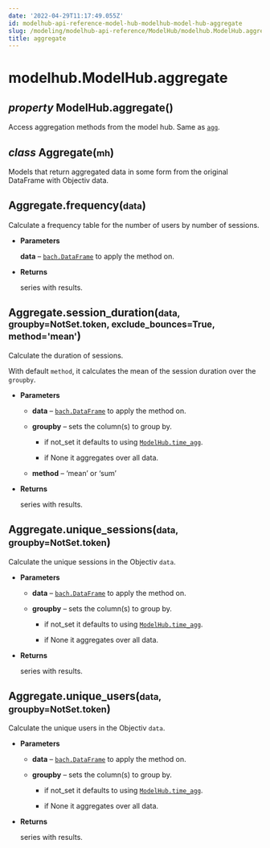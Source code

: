 ```yaml
---
date: '2022-04-29T11:17:49.055Z'
id: modelhub-api-reference-model-hub-modelhub-model-hub-aggregate
slug: /modeling/modelhub-api-reference/ModelHub/modelhub.ModelHub.aggregate/
title: aggregate
---
```


# modelhub.ModelHub.aggregate

<div>
<h2 class="signature-class"><span class="type-annotation"><em>property</em></span> <span class="additional-name">ModelHub.</span><span class="name">aggregate(</span>)</h2>


<div class="content">

Access aggregation methods from the model hub. Same as [`agg`](/docs/modeling/modelhub-api-reference/ModelHub/modelhub.ModelHub.agg/#modelhub.ModelHub.agg).

<div class="class">
<h2 class="signature-class"><span class="type-annotation"><em>class</em></span> <span class="name">Aggregate(</span><small class="parameter-list"><span class="parameter" id="mh">mh</span></small>)</h2>


<div class="content">

Models that return aggregated data in some form from the original DataFrame with Objectiv data.

<div class="method">
<h2 class="signature-class"><span class="additional-name">Aggregate.</span><span class="name">frequency(</span><small class="parameter-list"><span class="parameter" id="data">data</span></small>)</h2>


<div class="content">

Calculate a frequency table for the number of users by number of sessions.


* **Parameters**

    **data** – [`bach.DataFrame`](/docs/modeling/bach/api-reference/DataFrame/bach.DataFrame/#bach.DataFrame) to apply the method on.



* **Returns**

    series with results.



</div>

</div>
<div class="method">
<h2 class="signature-class"><span class="additional-name">Aggregate.</span><span class="name">session_duration(</span><small class="parameter-list"><span class="parameter" id="data">data</span>, <span class="parameter" id="groupby">groupby=NotSet.token</span>, <span class="parameter" id="exclude_bounces">exclude_bounces=True</span>, <span class="parameter" id="method">method='mean'</span></small>)</h2>


<div class="content">

Calculate the duration of sessions.

With default `method`, it calculates the mean of the session duration over the `groupby`.


* **Parameters**

    
    * **data** – [`bach.DataFrame`](/docs/modeling/bach/api-reference/DataFrame/bach.DataFrame/#bach.DataFrame) to apply the method on.


    * **groupby** – sets the column(s) to group by.


        * if not_set it defaults to using [`ModelHub.time_agg`](/docs/modeling/modelhub-api-reference/ModelHub/modelhub.ModelHub.time-agg/#modelhub.ModelHub.time-agg).


        * if None it aggregates over all data.



    * **method** – ‘mean’ or ‘sum’



* **Returns**

    series with results.



</div>

</div>
<div class="method">
<h2 class="signature-class"><span class="additional-name">Aggregate.</span><span class="name">unique_sessions(</span><small class="parameter-list"><span class="parameter" id="data">data</span>, <span class="parameter" id="groupby">groupby=NotSet.token</span></small>)</h2>


<div class="content">

Calculate the unique sessions in the Objectiv `data`.


* **Parameters**

    
    * **data** – [`bach.DataFrame`](/docs/modeling/bach/api-reference/DataFrame/bach.DataFrame/#bach.DataFrame) to apply the method on.


    * **groupby** – sets the column(s) to group by.


        * if not_set it defaults to using [`ModelHub.time_agg`](/docs/modeling/modelhub-api-reference/ModelHub/modelhub.ModelHub.time-agg/#modelhub.ModelHub.time-agg).


        * if None it aggregates over all data.




* **Returns**

    series with results.



</div>

</div>
<div class="method">
<h2 class="signature-class"><span class="additional-name">Aggregate.</span><span class="name">unique_users(</span><small class="parameter-list"><span class="parameter" id="data">data</span>, <span class="parameter" id="groupby">groupby=NotSet.token</span></small>)</h2>


<div class="content">

Calculate the unique users in the Objectiv `data`.


* **Parameters**

    
    * **data** – [`bach.DataFrame`](/docs/modeling/bach/api-reference/DataFrame/bach.DataFrame/#bach.DataFrame) to apply the method on.


    * **groupby** – sets the column(s) to group by.


        * if not_set it defaults to using [`ModelHub.time_agg`](/docs/modeling/modelhub-api-reference/ModelHub/modelhub.ModelHub.time-agg/#modelhub.ModelHub.time-agg).


        * if None it aggregates over all data.




* **Returns**

    series with results.



</div>

</div>

</div>

</div>

</div>

</div>
